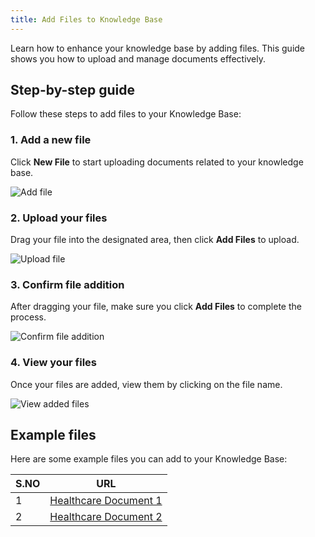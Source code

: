 ```yaml
---
title: Add Files to Knowledge Base
---
```


Learn how to enhance your knowledge base by adding files. This guide shows you how to upload and manage documents effectively.

## Step-by-step guide

Follow these steps to add files to your Knowledge Base:

### 1. Add a new file

Click **New File** to start uploading documents related to your knowledge base.

<img src="https://storage.googleapis.com/helpsessionvideos/Contactswing/images/kbtype.jpg" alt="Add file" />

### 2. Upload your files

Drag your file into the designated area, then click **Add Files** to upload.

<img src="https://storage.googleapis.com/helpsessionvideos/Contactswing/images/upload.jpg" alt="Upload file" />

### 3. Confirm file addition

After dragging your file, make sure you click **Add Files** to complete the process.

<img src="https://storage.googleapis.com/helpsessionvideos/Contactswing/images/af.jpg" alt="Confirm file addition" />

### 4. View your files

Once your files are added, view them by clicking on the file name.

<img src="https://storage.googleapis.com/helpsessionvideos/Contactswing/images/af.jpg" alt="View added files" />

## Example files

Here are some example files you can add to your Knowledge Base:

| S.NO | URL |
|------|-----|
| 1    | [Healthcare Document 1](https://storage.googleapis.com/voice-knowledge-base/894e7c90-61ab-4cbf-85a5-66315df53198/Healthcare_kb/20240924140700_1.pdf) |
| 2    | [Healthcare Document 2](https://storage.googleapis.com/voice-knowledge-base/894e7c90-61ab-4cbf-85a5-66315df53198/Healthcare_kb/20240924140723_11.pdf) |